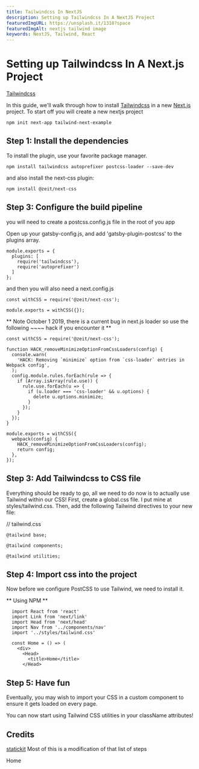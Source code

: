 ```yaml
---
title: Tailwindcss In NextJS
description: Setting up Tailwindcss In A NextJS Project
featuredImgURL: https://unsplash.it/1310?space
featuredImgAlt: nextjs tailwind image
keywords: NextJS, Tailwind, React
---
```



# Setting up Tailwindcss In A Next.js Project

[Tailwindcss](https://www.tailwindcss.com)

In this guide, we'll walk through how to install [Tailwindcss](https://www.tailwindcss.com) in a new [Next.js](https://nextjs.org) project.
To start off you will create a new nextjs project

```
npm init next-app tailwind-next-example

```

## Step 1: Install the dependencies

To install the plugin, use your favorite package manager.

```
npm install tailwindcss autoprefixer postcss-loader --save-dev
```

and also install the next-css plugin:

```
npm install @zeit/next-css
```

## Step 3: Configure the build pipeline

you will need to create a postcss.config.js file in the root of you app

Open up your gatsby-config.js, and add 'gatsby-plugin-postcss' to the plugins array.

```
module.exports = {
  plugins: [
    require('tailwindcss'),
    require('autoprefixer')
  ]
};
```

and then you will also need a next.config.js

```
const withCSS = require('@zeit/next-css');

module.exports = withCSS({});

```

** Note October 1 2019, there is a current bug in next.js loader so use the following ~~~~ hack if you encounter it **

```
const withCSS = require('@zeit/next-css');

function HACK_removeMinimizeOptionFromCssLoaders(config) {
  console.warn(
    'HACK: Removing `minimize` option from `css-loader` entries in Webpack config',
  );
  config.module.rules.forEach(rule => {
    if (Array.isArray(rule.use)) {
      rule.use.forEach(u => {
        if (u.loader === 'css-loader' && u.options) {
          delete u.options.minimize;
        }
      });
    }
  });
}

module.exports = withCSS({
  webpack(config) {
    HACK_removeMinimizeOptionFromCssLoaders(config);
    return config;
  },
});

```

## Step 3: Add Tailwindcss to CSS file

Everything should be ready to go, all we need to do now is to actually use Tailwind within our CSS! First, create a global.css file. I put mine at styles/tailwind.css. Then, add the following Tailwind directives to your new file:

// tailwind.css

```
@tailwind base;

@tailwind components;

@tailwind utilities;
```

## Step 4: Import css into the project

Now before we configure PostCSS to use Tailwind, we need to install it.

** Using NPM **

```
  import React from 'react'
  import Link from 'next/link'
  import Head from 'next/head'
  import Nav from '../components/nav'
  import '../styles/tailwind.css'

  const Home = () => (
    <div>
      <Head>
        <title>Home</title>
      </Head>
```

## Step 5: Have fun

Eventually, you may wish to import your CSS in a custom component to ensure it gets loaded on every page.

You can now start using Tailwind CSS utilities in your className attributes!



## Credits

[statickit](https://statickit.com/guides/next-js-tailwind) Most of this is a modification of that list of steps


<CallToAction url="/" align="center">
  Home
</CallToAction> 